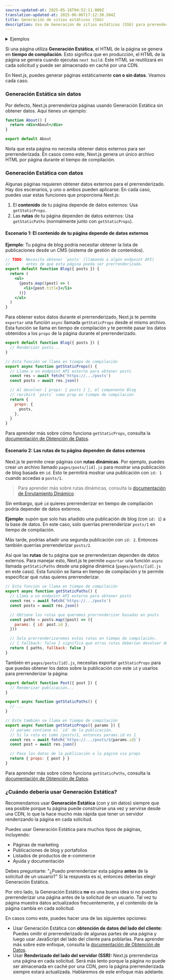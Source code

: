 ```yaml
---
source-updated-at: 2025-05-16T04:52:11.000Z
translation-updated-at: 2025-06-06T17:12:30.504Z
title: Generación de sitios estáticos (SSG)
description: Uso de Generación de sitios estáticos (SSG) para prerenderizar páginas en tiempo de compilación.
---
```


<details>
  <summary>Ejemplos</summary>

- [Ejemplo con WordPress](https://github.com/vercel/next.js/tree/canary/examples/cms-wordpress)([Demo](https://next-blog-wordpress.vercel.app))
- [Blog Starter usando archivos markdown](https://github.com/vercel/next.js/tree/canary/examples/blog-starter) ([Demo](https://next-blog-starter.vercel.app/))
- [Ejemplo con DatoCMS](https://github.com/vercel/next.js/tree/canary/examples/cms-datocms) ([Demo](https://next-blog-datocms.vercel.app/))
- [Ejemplo con TakeShape](https://github.com/vercel/next.js/tree/canary/examples/cms-takeshape) ([Demo](https://next-blog-takeshape.vercel.app/))
- [Ejemplo con Sanity](https://github.com/vercel/next.js/tree/canary/examples/cms-sanity) ([Demo](https://next-blog-sanity.vercel.app/))
- [Ejemplo con Prismic](https://github.com/vercel/next.js/tree/canary/examples/cms-prismic) ([Demo](https://next-blog-prismic.vercel.app/))
- [Ejemplo con Contentful](https://github.com/vercel/next.js/tree/canary/examples/cms-contentful) ([Demo](https://next-blog-contentful.vercel.app/))
- [Ejemplo con Strapi](https://github.com/vercel/next.js/tree/canary/examples/cms-strapi) ([Demo](https://next-blog-strapi.vercel.app/))
- [Ejemplo con Prepr](https://github.com/vercel/next.js/tree/canary/examples/cms-prepr) ([Demo](https://next-blog-prepr.vercel.app/))
- [Ejemplo con Agility CMS](https://github.com/vercel/next.js/tree/canary/examples/cms-agilitycms) ([Demo](https://next-blog-agilitycms.vercel.app/))
- [Ejemplo con Cosmic](https://github.com/vercel/next.js/tree/canary/examples/cms-cosmic) ([Demo](https://next-blog-cosmic.vercel.app/))
- [Ejemplo con ButterCMS](https://github.com/vercel/next.js/tree/canary/examples/cms-buttercms) ([Demo](https://next-blog-buttercms.vercel.app/))
- [Ejemplo con Storyblok](https://github.com/vercel/next.js/tree/canary/examples/cms-storyblok) ([Demo](https://next-blog-storyblok.vercel.app/))
- [Ejemplo con GraphCMS](https://github.com/vercel/next.js/tree/canary/examples/cms-graphcms) ([Demo](https://next-blog-graphcms.vercel.app/))
- [Ejemplo con Kontent](https://github.com/vercel/next.js/tree/canary/examples/cms-kontent-ai) ([Demo](https://next-blog-kontent.vercel.app/))
- [Ejemplo con Builder.io](https://github.com/vercel/next.js/tree/canary/examples/cms-builder-io) ([Demo](https://cms-builder-io.vercel.app/))
- [Ejemplo con TinaCMS](https://github.com/vercel/next.js/tree/canary/examples/cms-tina) ([Demo](https://cms-tina-example.vercel.app/))
- [Static Tweet (Demo)](https://static-tweet.vercel.app/)
- [Ejemplo con Enterspeed](https://github.com/vercel/next.js/tree/canary/examples/cms-enterspeed) ([Demo](https://next-blog-demo.enterspeed.com/))

</details>

Si una página utiliza **Generación Estática**, el HTML de la página se genera en **tiempo de compilación**. Esto significa que en producción, el HTML de la página se genera cuando ejecutas `next build`. Este HTML se reutilizará en cada solicitud y puede ser almacenado en caché por una CDN.

En Next.js, puedes generar páginas estáticamente **con o sin datos**. Veamos cada caso.

### Generación Estática sin datos

Por defecto, Next.js prerrenderiza páginas usando Generación Estática sin obtener datos. Aquí tienes un ejemplo:

```jsx
function About() {
  return <div>About</div>
}

export default About
```

Nota que esta página no necesita obtener datos externos para ser prerrenderizada. En casos como este, Next.js genera un único archivo HTML por página durante el tiempo de compilación.

### Generación Estática con datos

Algunas páginas requieren obtener datos externos para el prerrenderizado. Hay dos escenarios, y uno o ambos pueden aplicarse. En cada caso, puedes usar estas funciones que proporciona Next.js:

1. El **contenido** de tu página depende de datos externos: Usa `getStaticProps`.
2. Las **rutas** de tu página dependen de datos externos: Usa `getStaticPaths` (normalmente junto con `getStaticProps`).

#### Escenario 1: El contenido de tu página depende de datos externos

**Ejemplo**: Tu página de blog podría necesitar obtener la lista de publicaciones desde un CMS (sistema de gestión de contenidos).

```jsx
// TODO: Necesito obtener `posts` (llamando a algún endpoint API)
//       antes de que esta página pueda ser prerrenderizada.
export default function Blog({ posts }) {
  return (
    <ul>
      {posts.map((post) => (
        <li>{post.title}</li>
      ))}
    </ul>
  )
}
```

Para obtener estos datos durante el prerrenderizado, Next.js te permite `exportar` una función `async` llamada `getStaticProps` desde el mismo archivo. Esta función se llama en tiempo de compilación y te permite pasar los datos obtenidos a los `props` de la página durante el prerrenderizado.

```jsx
export default function Blog({ posts }) {
  // Renderizar posts...
}

// Esta función se llama en tiempo de compilación
export async function getStaticProps() {
  // Llama a un endpoint API externo para obtener posts
  const res = await fetch('https://.../posts')
  const posts = await res.json()

  // Al devolver { props: { posts } }, el componente Blog
  // recibirá `posts` como prop en tiempo de compilación
  return {
    props: {
      posts,
    },
  }
}
```

Para aprender más sobre cómo funciona `getStaticProps`, consulta la [documentación de Obtención de Datos](/docs/pages/building-your-application/data-fetching/get-static-props).

#### Escenario 2: Las rutas de tu página dependen de datos externos

Next.js te permite crear páginas con **rutas dinámicas**. Por ejemplo, puedes crear un archivo llamado `pages/posts/[id].js` para mostrar una publicación de blog basada en `id`. Esto te permitirá mostrar una publicación con `id: 1` cuando accedas a `posts/1`.

> Para aprender más sobre rutas dinámicas, consulta la [documentación de Enrutamiento Dinámico](/docs/pages/building-your-application/routing/dynamic-routes).

Sin embargo, qué `id` quieres prerrenderizar en tiempo de compilación podría depender de datos externos.

**Ejemplo**: supón que solo has añadido una publicación de blog (con `id: 1`) a la base de datos. En este caso, solo querrías prerrenderizar `posts/1` en tiempo de compilación.

Más tarde, podrías añadir una segunda publicación con `id: 2`. Entonces también querrías prerrenderizar `posts/2`.

Así que las **rutas** de tu página que se prerrenderizan dependen de datos externos. Para manejar esto, Next.js te permite `exportar` una función `async` llamada `getStaticPaths` desde una página dinámica (`pages/posts/[id].js` en este caso). Esta función se llama en tiempo de compilación y te permite especificar qué rutas quieres prerrenderizar.

```jsx
// Esta función se llama en tiempo de compilación
export async function getStaticPaths() {
  // Llama a un endpoint API externo para obtener posts
  const res = await fetch('https://.../posts')
  const posts = await res.json()

  // Obtiene las rutas que queremos prerrenderizar basadas en posts
  const paths = posts.map((post) => ({
    params: { id: post.id },
  }))

  // Solo prerrenderizaremos estas rutas en tiempo de compilación.
  // { fallback: false } significa que otras rutas deberían devolver 404.
  return { paths, fallback: false }
}
```

También en `pages/posts/[id].js`, necesitas exportar `getStaticProps` para que puedas obtener los datos sobre la publicación con este `id` y usarlos para prerrenderizar la página:

```jsx
export default function Post({ post }) {
  // Renderizar publicación...
}

export async function getStaticPaths() {
  // ...
}

// Esto también se llama en tiempo de compilación
export async function getStaticProps({ params }) {
  // params contiene el `id` de la publicación.
  // Si la ruta es como /posts/1, entonces params.id es 1
  const res = await fetch(`https://.../posts/${params.id}`)
  const post = await res.json()

  // Pasa los datos de la publicación a la página via props
  return { props: { post } }
}
```

Para aprender más sobre cómo funciona `getStaticPaths`, consulta la [documentación de Obtención de Datos](/docs/pages/building-your-application/data-fetching/get-static-paths).

### ¿Cuándo debería usar Generación Estática?

Recomendamos usar **Generación Estática** (con y sin datos) siempre que sea posible porque tu página puede construirse una vez y servirse desde una CDN, lo que la hace mucho más rápida que tener un servidor renderizando la página en cada solicitud.

Puedes usar Generación Estática para muchos tipos de páginas, incluyendo:

- Páginas de marketing
- Publicaciones de blog y portafolios
- Listados de productos de e-commerce
- Ayuda y documentación

Debes preguntarte: "¿Puedo prerrenderizar esta página **antes** de la solicitud de un usuario?" Si la respuesta es sí, entonces deberías elegir Generación Estática.

Por otro lado, la Generación Estática **no** es una buena idea si no puedes prerrenderizar una página antes de la solicitud de un usuario. Tal vez tu página muestra datos actualizados frecuentemente, y el contenido de la página cambia en cada solicitud.

En casos como este, puedes hacer una de las siguientes opciones:

- Usar Generación Estática con **obtención de datos del lado del cliente:** Puedes omitir el prerrenderizado de algunas partes de una página y luego usar JavaScript del lado del cliente para poblarlas. Para aprender más sobre este enfoque, consulta la [documentación de Obtención de Datos](/docs/pages/building-your-application/data-fetching/client-side).
- Usar **Renderizado del lado del servidor (SSR):** Next.js prerrenderiza una página en cada solicitud. Será más lento porque la página no puede ser almacenada en caché por una CDN, pero la página prerrenderizada siempre estará actualizada. Hablaremos de este enfoque más adelante.